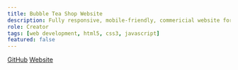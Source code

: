 ```yaml
---
title: Bubble Tea Shop Website
description: Fully responsive, mobile-friendly, commericial website for a fictional business as a final project for my COMP20030 Web Design module.
role: Creator
tags: [web development, html5, css3, javascript]
featured: false
---
```


[GitHub](https://github.com/nicolemccabechu/bubble-tea-shop-website)
[Website](https://nicolemccabechu.github.io/bubble-tea-shop-website/)


